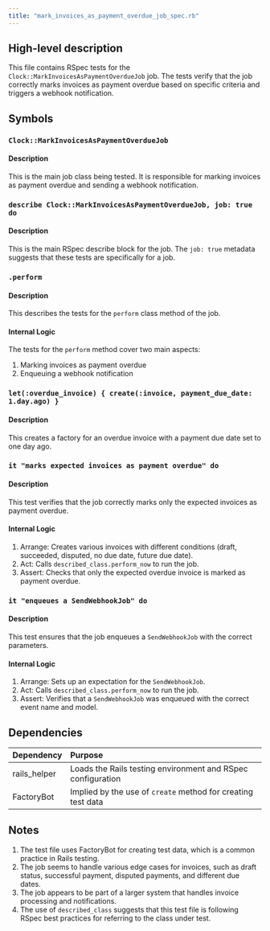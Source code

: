 ```yaml
---
title: "mark_invoices_as_payment_overdue_job_spec.rb"
---
```


## High-level description
This file contains RSpec tests for the `Clock::MarkInvoicesAsPaymentOverdueJob` job. The tests verify that the job correctly marks invoices as payment overdue based on specific criteria and triggers a webhook notification.

## Symbols

### `Clock::MarkInvoicesAsPaymentOverdueJob`
#### Description
This is the main job class being tested. It is responsible for marking invoices as payment overdue and sending a webhook notification.

### `describe Clock::MarkInvoicesAsPaymentOverdueJob, job: true do`
#### Description
This is the main RSpec describe block for the job. The `job: true` metadata suggests that these tests are specifically for a job.

### `.perform`
#### Description
This describes the tests for the `perform` class method of the job.

#### Internal Logic
The tests for the `perform` method cover two main aspects:
1. Marking invoices as payment overdue
2. Enqueuing a webhook notification

### `let(:overdue_invoice) { create(:invoice, payment_due_date: 1.day.ago) }`
#### Description
This creates a factory for an overdue invoice with a payment due date set to one day ago.

### `it "marks expected invoices as payment overdue" do`
#### Description
This test verifies that the job correctly marks only the expected invoices as payment overdue.

#### Internal Logic
1. Arrange: Creates various invoices with different conditions (draft, succeeded, disputed, no due date, future due date).
2. Act: Calls `described_class.perform_now` to run the job.
3. Assert: Checks that only the expected overdue invoice is marked as payment overdue.

### `it "enqueues a SendWebhookJob" do`
#### Description
This test ensures that the job enqueues a `SendWebhookJob` with the correct parameters.

#### Internal Logic
1. Arrange: Sets up an expectation for the `SendWebhookJob`.
2. Act: Calls `described_class.perform_now` to run the job.
3. Assert: Verifies that a `SendWebhookJob` was enqueued with the correct event name and model.

## Dependencies
| Dependency | Purpose |
|:-----------|:--------|
| rails_helper | Loads the Rails testing environment and RSpec configuration |
| FactoryBot | Implied by the use of `create` method for creating test data |

## Notes
1. The test file uses FactoryBot for creating test data, which is a common practice in Rails testing.
2. The job seems to handle various edge cases for invoices, such as draft status, successful payment, disputed payments, and different due dates.
3. The job appears to be part of a larger system that handles invoice processing and notifications.
4. The use of `described_class` suggests that this test file is following RSpec best practices for referring to the class under test.